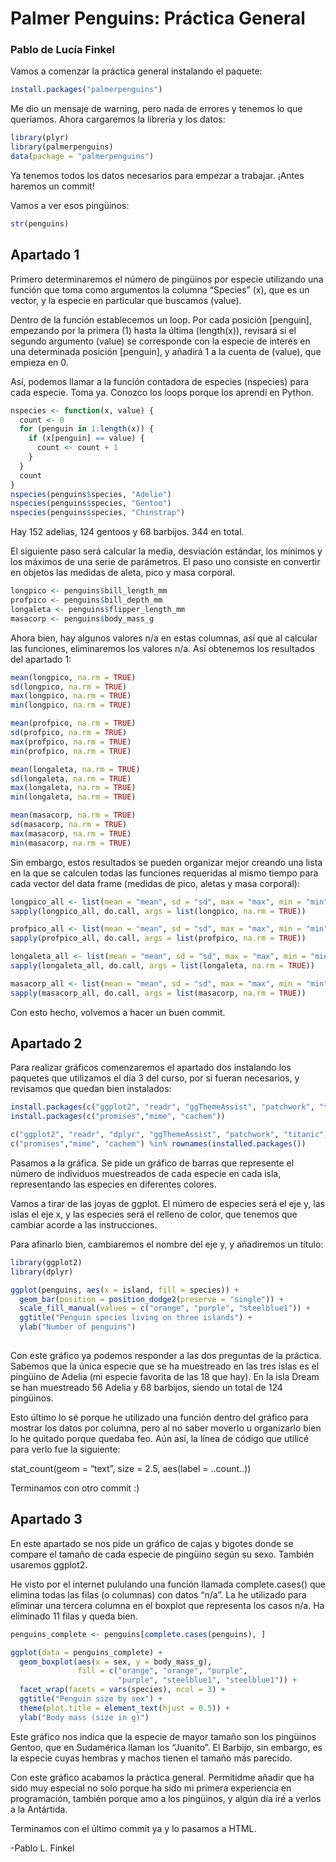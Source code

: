 # Palmer Penguins: Práctica General

### Pablo de Lucía Finkel

Vamos a comenzar la práctica general instalando el paquete:

```r
install.packages("palmerpenguins")
```

Me dio un mensaje de warning, pero nada de errores y tenemos lo que queríamos. Ahora cargaremos la librería y los datos:

```r
library(plyr)
library(palmerpenguins)
data(package = "palmerpenguins")
```

Ya tenemos todos los datos necesarios para empezar a trabajar. ¡Antes haremos un commit!

Vamos a ver esos pingüinos:

```r
str(penguins)
```

## Apartado 1

Primero determinaremos el número de pingüinos por especie utilizando una función que toma como argumentos la columna "Species" (x), que es un vector, y la especie en particular que buscamos (value).

Dentro de la función establecemos un loop. Por cada posición \[penguin\], empezando por la primera (1) hasta la última (length(x)), revisará si el segundo argumento (value) se corresponde con la especie de interés en una determinada posición \[penguin\], y añadirá 1 a la cuenta de (value), que empieza en 0.

Así, podemos llamar a la función contadora de especies (nspecies) para cada especie. Toma ya. Conozco los loops porque los aprendí en Python.

```r
nspecies <- function(x, value) {
  count <- 0
  for (penguin in 1:length(x)) {
    if (x[penguin] == value) {
      count <- count + 1
    } 
  }
  count
}
nspecies(penguins$species, "Adelie")
nspecies(penguins$species, "Gentoo")
nspecies(penguins$species, "Chinstrap")
```

Hay 152 adelias, 124 gentoos y 68 barbijos. 344 en total.

El siguiente paso será calcular la media, desviación estándar, los mínimos y los máximos de una serie de parámetros. El paso uno consiste en convertir en objetos las medidas de aleta, pico y masa corporal.

```r
longpico <- penguins$bill_length_mm
profpico <- penguins$bill_depth_mm
longaleta <- penguins$flipper_length_mm
masacorp <- penguins$body_mass_g
```

Ahora bien, hay algunos valores n/a en estas columnas, así que al calcular las funciones, eliminaremos los valores n/a. Así obtenemos los resultados del apartado 1:

```r
mean(longpico, na.rm = TRUE)
sd(longpico, na.rm = TRUE)
max(longpico, na.rm = TRUE)
min(longpico, na.rm = TRUE)

mean(profpico, na.rm = TRUE)
sd(profpico, na.rm = TRUE)
max(profpico, na.rm = TRUE)
min(profpico, na.rm = TRUE)

mean(longaleta, na.rm = TRUE)
sd(longaleta, na.rm = TRUE)
max(longaleta, na.rm = TRUE)
min(longaleta, na.rm = TRUE)

mean(masacorp, na.rm = TRUE)
sd(masacorp, na.rm = TRUE)
max(masacorp, na.rm = TRUE)
min(masacorp, na.rm = TRUE)

```

Sin embargo, estos resultados se pueden organizar mejor creando una lista en la que se calculen todas las funciones requeridas al mismo tiempo para cada vector del data frame (medidas de pico, aletas y masa corporal):

```r
longpico_all <- list(mean = "mean", sd = "sd", max = "max", min = "min")
sapply(longpico_all, do.call, args = list(longpico, na.rm = TRUE))

profpico_all <- list(mean = "mean", sd = "sd", max = "max", min = "min")
sapply(profpico_all, do.call, args = list(profpico, na.rm = TRUE))

longaleta_all <- list(mean = "mean", sd = "sd", max = "max", min = "min")
sapply(longaleta_all, do.call, args = list(longaleta, na.rm = TRUE))

masacorp_all <- list(mean = "mean", sd = "sd", max = "max", min = "min")
sapply(masacorp_all, do.call, args = list(masacorp, na.rm = TRUE))
```

Con esto hecho, volvemos a hacer un buen commit.

## Apartado 2

Para realizar gráficos comenzaremos el apartado dos instalando los paquetes que utilizamos el día 3 del curso, por si fueran necesarios, y revisamos que quedan bien instalados:

```r
install.packages(c("ggplot2", "readr", "ggThemeAssist", "patchwork", "titanic", "dplyr", "terra", "sf", "ggmap"))
install.packages(c("promises","mime", "cachem"))

c("ggplot2", "readr", "dplyr", "ggThemeAssist", "patchwork", "titanic", "easyclimate", "terra", "sf", "ggmap") %in% rownames(installed.packages())
c("promises","mime", "cachem") %in% rownames(installed.packages())
```

Pasamos a la gráfica. Se pide un gráfico de barras que represente el número de individuos muestreados de cada especie en cada isla, representando las especies en diferentes colores.

Vamos a tirar de las joyas de ggplot. El número de especies será el eje y, las islas el eje x, y las especies será el relleno de color, que tenemos que cambiar acorde a las instrucciones.

Para afinarlo bien, cambiaremos el nombre del eje y, y añadiremos un título:

```r
library(ggplot2)
library(dplyr)

ggplot(penguins, aes(x = island, fill = species)) +
  geom_bar(position = position_dodge2(preserve = "single")) +
  scale_fill_manual(values = c("orange", "purple", "steelblue1")) +
  ggtitle("Penguin species living on three islands") +
  ylab("Number of penguins")
  
```

Con este gráfico ya podemos responder a las dos preguntas de la práctica. Sabemos que la única especie que se ha muestreado en las tres islas es el pingüino de Adelia (mi especie favorita de las 18 que hay). En la isla Dream se han muestreado 56 Adelia y 68 barbijos, siendo un total de 124 pingüinos.

Esto último lo sé porque he utilizado una función dentro del gráfico para mostrar los datos por columna, pero al no saber moverlo u organizarlo bien lo he quitado porque quedaba feo. Aún así, la línea de código que utilicé para verlo fue la siguiente:

stat_count(geom = "text", size = 2.5, aes(label = ..count..))

Terminamos con otro commit :)

## Apartado 3

En este apartado se nos pide un gráfico de cajas y bigotes donde se compare el tamaño de cada especie de pingüino según su sexo. También usaremos ggplot2.

He visto por el internet pululando una función llamada complete.cases() que elimina todas las filas (o columnas) con datos "n/a". La he utilizado para eliminar una tercera columna en el boxplot que representa los casos n/a. Ha eliminado 11 filas y queda bien.

```r
penguins_complete <- penguins[complete.cases(penguins), ]

ggplot(data = penguins_complete) +
  geom_boxplot(aes(x = sex, y = body_mass_g), 
               fill = c("orange", "orange", "purple", 
                        "purple", "steelblue1", "steelblue1")) +
  facet_wrap(facets = vars(species), ncol = 3) +
  ggtitle("Penguin size by sex") +
  theme(plot.title = element_text(hjust = 0.5)) +
  ylab("Body mass (size in g)")
```

Este gráfico nos indica que la especie de mayor tamaño son los pingüinos Gentoo, que en Sudamérica llaman los "Juanito". El Barbijo, sin embargo, es la especie cuyas hembras y machos tienen el tamaño más parecido.

Con este gráfico acabamos la práctica general. Permitidme añadir que ha sido muy especial no solo porque ha sido mi primera experiencia en programación, también porque amo a los pingüinos, y algún día iré a verlos a la Antártida.

Terminamos con el último commit ya y lo pasamos a HTML.

-Pablo L. Finkel
